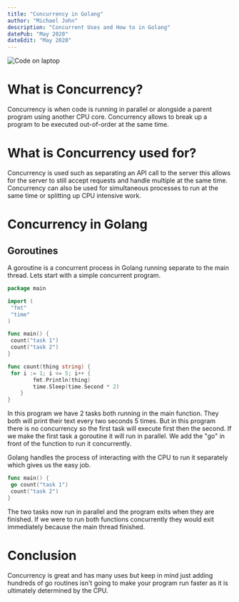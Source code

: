 ```yaml
---
title: "Concurrency in Golang"
author: "Michael John"
description: "Concurrent Uses and How to in Golang"
datePub: "May 2020"
dateEdit: "May 2020"
---
```


<img src="/blog/concurrency-in-golang.webp" alt="Code on laptop" />

# What is Concurrency?

Concurrency is when code is running in parallel or alongside a parent program
using another CPU core. Concurrency allows to break up a program to be executed
out-of-order at the same time.

# What is Concurrency used for?

Concurrency is used such as separating an API call to the server this allows for
the server to still accept requests and handle multiple at the same time.
Concurrency can also be used for simultaneous processes to run at the same time
or splitting up CPU intensive work.

# Concurrency in Golang

## Goroutines

A goroutine is a concurrent process in Golang running separate to the main
thread. Lets start with a simple concurrent program.

```go
package main

import (
 "fmt"
 "time"
)

func main() {
 count("task 1")
 count("task 2")
}

func count(thing string) {
 for i := 1; i <= 5; i++ {
        fmt.Println(thing)
        time.Sleep(time.Second * 2)
    }
}
```

In this program we have 2 tasks both running in the main function. They both
will print their text every two seconds 5 times. But in this program there is no
concurrency so the first task will execute first then the second. If we make the
first task a goroutine it will run in parallel. We add the "go" in front of the
function to run it concurrently.

Golang handles the process of interacting with the CPU to run it separately
which gives us the easy job.

```go
func main() {
 go count("task 1")
 count("task 2")
}
```

The two tasks now run in parallel and the program exits when they are finished.
If we were to run both functions concurrently they would exit immediately
because the main thread finished.

# Conclusion

Concurrency is great and has many uses but keep in mind just adding hundreds of
go routines isn't going to make your program run faster as it is ultimately
determined by the CPU.
